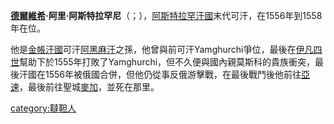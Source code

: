 {{unreferenced|time=2014-11-27T03:08:29+00:00}}
'''[[德爾維希|德爾維希]]·阿里·阿斯特拉罕尼'''（{{lang-ar|درویش علی}}；{{bd|？||1558年}}），[[阿斯特拉罕汗國|阿斯特拉罕汗國]]末代可汗，在1556年到1558年在位。

他是[[金帳汗國|金帳汗國]]可汗[[阿黑麻汗|阿黑麻汗]]之孫，他曾與前可汗Yamghurchi爭位，最後在[[伊凡四世|伊凡四世]]幫助下於1555年打敗了Yamghurchi，但不久便與國內親莫斯科的貴族衝突，最後汗國在1556年被俄國合併，但他仍從事反俄游擊戰，在最後戰鬥後他前往[[亞速|亞速]]，最後前往聖城[[麥加|麥加]]，並死在那里。

{{DEFAULTSORT: Astrakhani, Dervish Ali}}
[[category:韃靼人|category:韃靼人]]